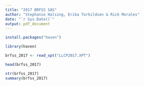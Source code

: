 ```yaml
---
title: "2017 BRFSS SAS"
author: "Stephanie Halsing, Erika Torkildsen & Rick Morales"
date: "`r Sys.Date()`"
output: pdf_document
---
```


```r
install.packages("haven")

library(haven)

brfss_2017 <- read_xpt("LLCP2017.XPT")

head(brfss_2017)
```

```r
str(brfss_2017)
summary(brfss_2017)
```


